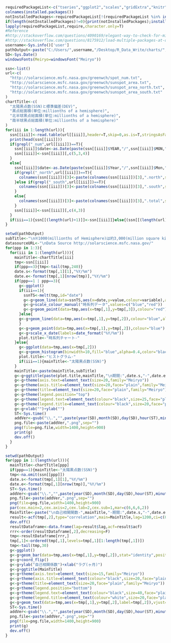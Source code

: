 ```r
requiredPackageList<-c("tseries","ggplot2","scales","gridExtra","knitr","lubridate","reshape2","forecast")
colnames(installed.packages())
notInstalledPackages<-requiredPackageList[!(requiredPackageList %in% installed.packages()[,"Package"])] #apply logical vector to requiredPackageList
if(length(notInstalledPackages)!=0){print(notInstalledPackages);install.packages(notInstalledPackages)}
lapply(requiredPackageList,require,character.only=T)
#Reference 
#http://stackoverflow.com/questions/4090169/elegant-way-to-check-for-missing-packages-and-install-them
#http://stackoverflow.com/questions/8175912/load-multiple-packages-at-once
username<-Sys.info()['user']
pathOutput<-paste("C:/Users/",username,"/Desktop/R_Data_Write/charts/",sep="")
SD<-Sys.Date()
windowsFonts(Meiryo=windowsFont("Meiryo"))
```

```r
ssn<-list()
url<-c(
  "http://solarscience.msfc.nasa.gov/greenwch/spot_num.txt",
  "http://solarscience.msfc.nasa.gov/greenwch/sunspot_area.txt",
  "http://solarscience.msfc.nasa.gov/greenwch/sunspot_area_north.txt",
  "http://solarscience.msfc.nasa.gov/greenwch/sunspot_area_south.txt"
)
chartTitle<-c(
  "太陽黒点数(SSN)と標準偏差(DEV)",
  "黒点総面積(単位:millionths of a hemisphere)",
  "北半球黒点総面積(単位:millionths of a hemisphere)",
  "南半球黒点総面積(単位:millionths of a hemisphere)"
)  
for(iii in 1:length(url)){
  ssn[[iii]]<-read.table(url[[iii]],header=T,skip=0,as.is=T,stringsAsFactor=FALSE)
  print(head(ssn[[iii]]))
  if(grepl("_num",url[[iii]])==T){
    ssn[[iii]]$date<-as.Date(paste(ssn[[iii]]$YEAR,"/",ssn[[iii]]$MON,"/1",sep=""))
    ssn[[iii]]<-ssn[[iii]][,c(5,3,4)]
  }
  else{
    ssn[[iii]]$date<-as.Date(paste(ssn[[iii]]$Year,"/",ssn[[iii]]$Mon,"/1",sep=""))
    if(grepl("_north",url[[iii]])==T){
      colnames(ssn[[iii]])[3]<-paste(colnames(ssn[[iii]])[3],".north",sep="")
    }else if(grepl("_south",url[[iii]])==T){
      colnames(ssn[[iii]])[3]<-paste(colnames(ssn[[iii]])[3],".south",sep="")
    }  
    else{
      colnames(ssn[[iii]])[3]<-paste(colnames(ssn[[iii]])[3],".total",sep="")
    }
    ssn[[iii]]<-ssn[[iii]][,c(4,3)]
  }
  if(iii==1){ssn[[(length(url)+1)]]<-ssn[[iii]]}else{(ssn[[(length(url)+1)]]<-merge(ssn[[(length(url)+1)]],ssn[[iii]],by="date"))}
}
```

```r
setwd(pathOutput)
subTitle<-"\n※1000(millionths of Hemisphere)は約3,000(million square kilometres)"
datasourceURL<-"\nData Source http://solarscience.msfc.nasa.gov/"
for(ppp in 1:3){
  for(iii in 1:(length(url))){
    mainTitle<-chartTitle[iii]
    tmp<-ssn[[iii]]
    if(ppp==3){tmp<-tail(tmp,240)}
    date.s<-format(tmp[,1][1],"%Y/%m")
    date.e<-format(tmp[,1][nrow(tmp)],"%Y/%m")
    if(ppp==1 | ppp==3){
      g<-ggplot()
      if(iii==1){
        ssnTS<-melt(tmp,id="date") 
        g<-g+geom_line(data=ssnTS,aes(x=date,y=value,colour=variable),alpha=0.5)
        g<-g+scale_colour_manual("時系列データ",values=c("blue","red"))
        g<-g+geom_point(data=tmp,aes(x=tmp[,1],y=tmp[,3]),colour="red")
      }else{
      g<-g+geom_line(data=tmp,aes(x=tmp[,1],y=tmp[,2]),colour="blue",alpha=0.5)
      }  
      g<-g+geom_point(data=tmp,aes(x=tmp[,1],y=tmp[,2]),colour="blue")
      g<-g+scale_x_date(labels=date_format("%Y/%m"))
      plot.title<-"時系列チャート-"
    }else{
      g<-ggplot(data=tmp,aes(x=tmp[,2]))
      g<-g+geom_histogram(binwidth=10,fill="blue",alpha=0.4,color="black")
      plot.title<-"ヒストグラム-"
      if(iii==1){mainTitle<-"太陽黒点数(SSN)"}
    }
    mainTitle<-paste(mainTitle,subTitle)
    g<-g+ggtitle(paste(plot.title,mainTitle,"\n期間:",date.s,"-",date.e,datasourceURL,sep=""))
    g<-g+theme(axis.text=element_text(size=20,family="Meiryo"))
    g<-g+theme(axis.title=element_text(size=20,face="plain",family="Meiryo"))
    g<-g+theme(title=element_text(size=20,face="plain",family="Meiryo"))
    g<-g+theme(legend.position="top")
    g<-g+theme(legend.text=element_text(colour="black",size=25,face="plain",family="Meiryo"))
    g<-g+theme(legend.title=element_text(colour="black",size=20,face="plain",family="Meiryo"))
    g<-g+xlab("")+ylab("")
    ST<-Sys.time()  
    addVer<-gsub("\\.","",paste(year(SD),month(SD),day(SD),hour(ST),minute(ST),second(ST),sep=""))
    png.file<-paste(addVer,".png",sep="")
    png(file=png.file,width=1400,height=900)
    print(g)
    dev.off()
  }
}
```

```r
setwd(pathOutput)
for(ppp in 1:(length(url))){
  mainTitle<-chartTitle[ppp]
  if(ppp==1){mainTitle<-"太陽黒点数(SSN)"}
  tmp<-na.omit(ssn[[ppp]])
  date.s<-format(tmp[,1][1],"%Y/%m")
  date.e<-format(tmp[,1][nrow(tmp)],"%Y/%m")
  ST<-Sys.time()  
  addVer<-gsub("\\.","",paste(year(SD),month(SD),day(SD),hour(ST),minute(ST),second(ST),sep=""))
  png.file<-paste(addVer,".png",sep="")
  png(file=png.file,width=1400,height=900)
  par(cex.main=2,cex.axis=2,cex.lab=2,cex.sub=1,mar=c(6,6,6,2))
  MainTitle<-paste("\n自己相関関数-",mainTitle,"-期間:",date.s,"-",date.e,datasourceURL)
  result<-acf(tmp[,2],type="correlation",main=MainTitle,lag=1200,ci=c(0.9,0.95),family="Meiryo")
  dev.off()
  resultDataframe<-data.frame(lag=result$lag,acf=result$acf)
  rrr<-order(resultDataframe[,2],decreasing=F)
  tmp<-resultDataframe[rrr,]
  tmp[,1]<-ordered(tmp[,1],levels=tmp[,1][1:length(tmp[,1])])
  tmp<-tail(tmp,30)
  g<-ggplot()
  g<-g+geom_bar(data=tmp,aes(x=tmp[,1],y=tmp[,2]),stat="identity",position="identity",fill="blue",alpha=0.2,color="black")
  g<-g+coord_flip()
  g<-g+ylab("自己相関係数")+xlab("ラグ(ヶ月)")
  g<-g+ggtitle(MainTitle)
  g<-g+theme(axis.text=element_text(size=15,family="Meiryo"))   
  g<-g+theme(axis.title=element_text(colour="black",size=20,face="plain",family="Meiryo"))   
  g<-g+theme(title=element_text(size=20,face="plain",family="Meiryo"))   
  g<-g+theme(legend.position="bottom")   
  g<-g+theme(legend.text=element_text(colour="black",size=40,face="plain",family="Meiryo"))   
  g<-g+theme(legend.title=element_text(colour="white",size=20,face="plain",family="Meiryo"))
  g<-g+geom_text(data=tmp,aes(x=tmp[,1],y=tmp[,2],label=tmp[,2]),vjust=0.5,hjust=2,size=5,face="bold",family="Meiryo")
  ST<-Sys.time()  
  addVer<-gsub("\\.","",paste(year(SD),month(SD),day(SD),hour(ST),minute(ST),second(ST),sep=""))
  png.file<-paste(addVer,".png",sep="")
  png(file=png.file,width=1400,height=900)
  print(g)
  dev.off()
}
```